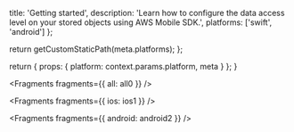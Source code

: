 
  title: 'Getting started',
  description: 'Learn how to configure the data access level on your stored objects using AWS Mobile SDK.',
  platforms: ['swift', 'android']
};

  return getCustomStaticPath(meta.platforms);
};

  return {
    props: {
      platform: context.params.platform,
      meta
    }
  };
}


<Fragments fragments={{ all: all0 }} />


<Fragments fragments={{ ios: ios1 }} />


<Fragments fragments={{ android: android2 }} />
